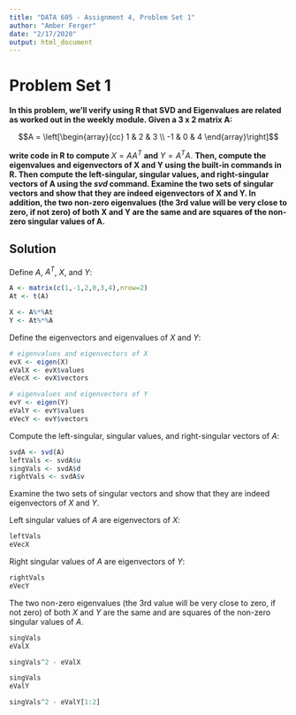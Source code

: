 ---
title: "DATA 605 - Assignment 4, Problem Set 1"
author: "Amber Ferger"
date: "2/17/2020"
output: html_document
---

# Problem Set 1
**In this problem, we'll verify using R that SVD and Eigenvalues are related as worked out in the weekly module. Given a 3 x 2 matrix A:**  

$$A = \left[\begin{array}{cc} 
1 & 2 & 3  \\
-1 & 0 & 4 
\end{array}\right]$$  

**write code in R to compute ** $X = AA^T$ **and** $Y = A^TA$. **Then, compute the eigenvalues and eigenvectors of X and Y using the built-in commands in R. Then compute the left-singular, singular values, and right-singular vectors of A using the *svd* command. Examine the two sets of singular vectors and show that they are indeed eigenvectors of X and Y. In addition, the two non-zero eigenvalues (the 3rd value will be very close to zero, if not zero) of both X and Y are the same and are squares of the non-zero singular values of A. **


## Solution  
Define $A$, $A^{T}$, $X$, and $Y$:
```{r}
A <- matrix(c(1,-1,2,0,3,4),nrow=2)
At <- t(A)

X <- A%*%At
Y <- At%*%A

```

Define the eigenvectors and eigenvalues of $X$ and $Y$:

```{r}
# eigenvalues and eigenvectors of X
evX <- eigen(X)
eValX <- evX$values
eVecX <- evX$vectors

# eigenvalues and eigenvectors of Y
evY <- eigen(Y)
eValY <- evY$values
eVecY <- evY$vectors
```

Compute the left-singular, singular values, and right-singular vectors of $A$:

``` {r}
svdA <- svd(A)
leftVals <- svdA$u
singVals <- svdA$d
rightVals <- svdA$v

```


Examine the two sets of singular vectors and show that they are indeed eigenvectors of $X$ and $Y$.  

Left singular values of $A$ are eigenvectors of $X$:

``` {r}
leftVals
eVecX
```

Right singular values of $A$ are eigenvectors of $Y$:
```{r}
rightVals
eVecY

```


The two non-zero eigenvalues (the 3rd value will be very close to zero, if not zero) of both $X$ and $Y$ are the same and are squares of the non-zero singular values of $A$.

``` {r}
singVals
eValX

singVals^2 - eValX

```

```{r}
singVals
eValY

singVals^2 - eValY[1:2]

```
